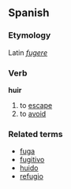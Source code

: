 ==Spanish==
===Etymology===
Latin ''[[fugere]]''
===Verb===
'''huir'''

# to [[escape]]
# to [[avoid]]

===Related terms===
*[[fuga]]
*[[fugitivo]]
*[[huido]]
*[[refugio]]